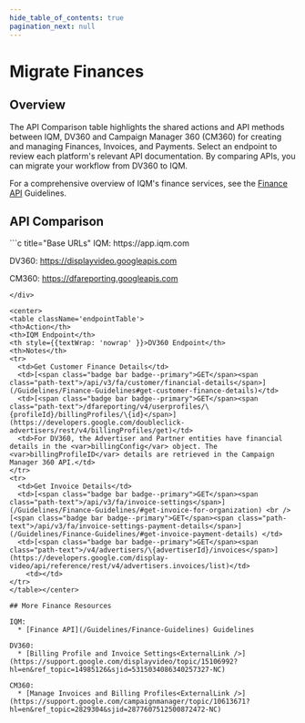 ```yaml
---
hide_table_of_contents: true
pagination_next: null
---
```



# Migrate Finances

## Overview

The API Comparison table highlights the shared actions and API methods between IQM, DV360 and Campaign Manager 360 (CM360) for creating and managing Finances, Invoices, and Payments. Select an endpoint to review each platform's relevant API documentation. By comparing APIs, you can migrate your workflow from DV360 to IQM.

For a comprehensive overview of IQM's finance services, see the [Finance API](/Guidelines/Finance-Guidelines) Guidelines.

## API Comparison

<div class="smallTable">
```c title="Base URLs"
  IQM: https://app.iqm.com
  
  DV360: https://displayvideo.googleapis.com

  CM360: https://dfareporting.googleapis.com

```
</div>

<center>
<table className='endpointTable'>
<th>Action</th>
<th>IQM Endpoint</th>
<th style={{textWrap: 'nowrap' }}>DV360 Endpoint</th>
<th>Notes</th>
<tr>
  <td>Get Customer Finance Details</td>
  <td>[<span class="badge bar badge--primary">GET</span><span class="path-text">/api/v3/fa/customer/financial-details</span>](/Guidelines/Finance-Guidelines#get-customer-finance-details)</td>
  <td>[<span class="badge bar badge--primary">GET</span><span class="path-text">/dfareporting/v4/userprofiles/\{profileId}/billingProfiles/\{id}</span>](https://developers.google.com/doubleclick-advertisers/rest/v4/billingProfiles/get)</td>
  <td>For DV360, the Advertiser and Partner entities have financial details in the <var>billingConfig</var> object. The <var>billingProfileID</var> details are retrieved in the Campaign Manager 360 API.</td>
</tr>
<tr>
  <td>Get Invoice Details</td>
  <td>[<span class="badge bar badge--primary">GET</span><span class="path-text">/api/v3/fa/invoice-settings</span>](/Guidelines/Finance-Guidelines/#get-invoice-for-organization) <br />[<span class="badge bar badge--primary">GET</span><span class="path-text">/api/v3/fa/invoice-settings-payment-details</span>](/Guidelines/Finance-Guidelines/#get-invoice-payment-details) </td>
  <td>[<span class="badge bar badge--primary">GET</span><span class="path-text">/v4/advertisers/\{advertiserId}/invoices</span>](https://developers.google.com/display-video/api/reference/rest/v4/advertisers.invoices/list)</td>
    <td></td>
</tr>
</table></center>

## More Finance Resources 

IQM:
  * [Finance API](/Guidelines/Finance-Guidelines) Guidelines

DV360: 
  * [Billing Profile and Invoice Settings<ExternalLink />](https://support.google.com/displayvideo/topic/15106992?hl=en&ref_topic=14985126&sjid=5315034086340257327-NC)

CM360: 
  * [Manage Invoices and Billing Profiles<ExternalLink />](https://support.google.com/campaignmanager/topic/10613671?hl=en&ref_topic=2829304&sjid=2877607512500872472-NC)